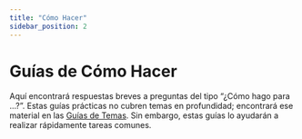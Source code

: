 ```yaml
---
title: "Cómo Hacer"
sidebar_position: 2
---
```


# Guías de Cómo Hacer

Aquí encontrará respuestas breves a preguntas del tipo “¿Cómo hago para ...?”.
Estas guías prácticas no cubren temas en profundidad; encontrará ese material en
las [Guías de Temas](/topics/index.mdx). Sin embargo,
estas guías lo ayudarán a realizar rápidamente tareas comunes.


<DocCardList />